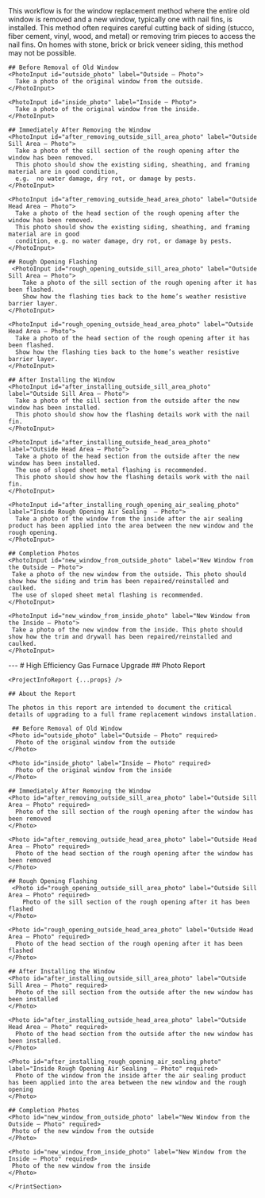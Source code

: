 <Tabs>
  <Tab eventKey="installation" title="Installation">
    This workflow is for the window replacement method where the entire old window is removed and a new window, 
    typically one with nail fins, is installed. This method often requires careful cutting back of siding (stucco, 
    fiber cement, vinyl, wood, and metal) or removing trim pieces to access the nail fins. On homes with stone, 
    brick or brick veneer siding, this method may not be possible.
  
    
    ## Before Removal of Old Window
    <PhotoInput id="outside_photo" label="Outside – Photo">
      Take a photo of the original window from the outside.
    </PhotoInput>

    <PhotoInput id="inside_photo" label="Inside – Photo">
      Take a photo of the original window from the inside.
    </PhotoInput>

    ## Immediately After Removing the Window 
    <PhotoInput id="after_removing_outside_sill_area_photo" label="Outside Sill Area – Photo">
      Take a photo of the sill section of the rough opening after the window has been removed. 
      This photo should show the existing siding, sheathing, and framing material are in good condition, 
      e.g.  no water damage, dry rot, or damage by pests.
    </PhotoInput>

    <PhotoInput id="after_removing_outside_head_area_photo" label="Outside Head Area – Photo">
      Take a photo of the head section of the rough opening after the window has been removed. 
      This photo should show the existing siding, sheathing, and framing material are in good 
      condition, e.g. no water damage, dry rot, or damage by pests.
    </PhotoInput>

    ## Rough Opening Flashing
     <PhotoInput id="rough_opening_outside_sill_area_photo" label="Outside Sill Area – Photo">
        Take a photo of the sill section of the rough opening after it has been flashed. 
        Show how the flashing ties back to the home’s weather resistive barrier layer.
    </PhotoInput>

    <PhotoInput id="rough_opening_outside_head_area_photo" label="Outside Head Area – Photo">
      Take a photo of the head section of the rough opening after it has been flashed.
      Show how the flashing ties back to the home’s weather resistive barrier layer.
    </PhotoInput>

    ## After Installing the Window 
    <PhotoInput id="after_installing_outside_sill_area_photo" label="Outside Sill Area – Photo">
      Take a photo of the sill section from the outside after the new window has been installed.
      This photo should show how the flashing details work with the nail fin.
    </PhotoInput>

    <PhotoInput id="after_installing_outside_head_area_photo" label="Outside Head Area – Photo">
      Take a photo of the head section from the outside after the new window has been installed. 
      The use of sloped sheet metal flashing is recommended.
      This photo should show how the flashing details work with the nail fin.
    </PhotoInput>

    <PhotoInput id="after_installing_rough_opening_air_sealing_photo" label="Inside Rough Opening Air Sealing  – Photo">
      Take a photo of the window from the inside after the air sealing product has been applied into the area between the new window and the rough opening.
    </PhotoInput>

    ## Completion Photos 
    <PhotoInput id="new_window_from_outside_photo" label="New Window from the Outside – Photo">
     Take a photo of the new window from the outside. This photo should show how the siding and trim has been repaired/reinstalled and caulked. 
     The use of sloped sheet metal flashing is recommended.
    </PhotoInput>

    <PhotoInput id="new_window_from_inside_photo" label="New Window from the Inside – Photo">
     Take a photo of the new window from the inside. This photo should show how the trim and drywall has been repaired/reinstalled and caulked.
    </PhotoInput>
    
  </Tab>
  <Tab eventKey="report" title="Report">
    <PrintSection label="Print Report">
    ---
    # High Efficiency Gas Furnace Upgrade
    ## Photo Report

    <ProjectInfoReport {...props} />

    ## About the Report
    
    The photos in this report are intended to document the critical details of upgrading to a full frame replacement windows installation.
   
     ## Before Removal of Old Window
    <Photo id="outside_photo" label="Outside – Photo" required>
      Photo of the original window from the outside
    </Photo>

    <Photo id="inside_photo" label="Inside – Photo" required>
      Photo of the original window from the inside
    </Photo>

    ## Immediately After Removing the Window 
    <Photo id="after_removing_outside_sill_area_photo" label="Outside Sill Area – Photo" required>
      Photo of the sill section of the rough opening after the window has been removed
    </Photo>

    <Photo id="after_removing_outside_head_area_photo" label="Outside Head Area – Photo" required>
      Photo of the head section of the rough opening after the window has been removed
    </Photo>

    ## Rough Opening Flashing
     <Photo id="rough_opening_outside_sill_area_photo" label="Outside Sill Area – Photo" required>
        Photo of the sill section of the rough opening after it has been flashed
    </Photo>

    <Photo id="rough_opening_outside_head_area_photo" label="Outside Head Area – Photo" required>
      Photo of the head section of the rough opening after it has been flashed
    </Photo>

    ## After Installing the Window 
    <Photo id="after_installing_outside_sill_area_photo" label="Outside Sill Area – Photo" required>
      Photo of the sill section from the outside after the new window has been installed
    </Photo>

    <Photo id="after_installing_outside_head_area_photo" label="Outside Head Area – Photo" required>
      Photo of the head section from the outside after the new window has been installed.
    </Photo>

    <Photo id="after_installing_rough_opening_air_sealing_photo" label="Inside Rough Opening Air Sealing  – Photo" required>
      Photo of the window from the inside after the air sealing product has been applied into the area between the new window and the rough opening
    </Photo>

    ## Completion Photos 
    <Photo id="new_window_from_outside_photo" label="New Window from the Outside – Photo" required>
     Photo of the new window from the outside
    </Photo>

    <Photo id="new_window_from_inside_photo" label="New Window from the Inside – Photo" required>
     Photo of the new window from the inside
    </Photo>

    </PrintSection>
  </Tab>
</Tabs>
